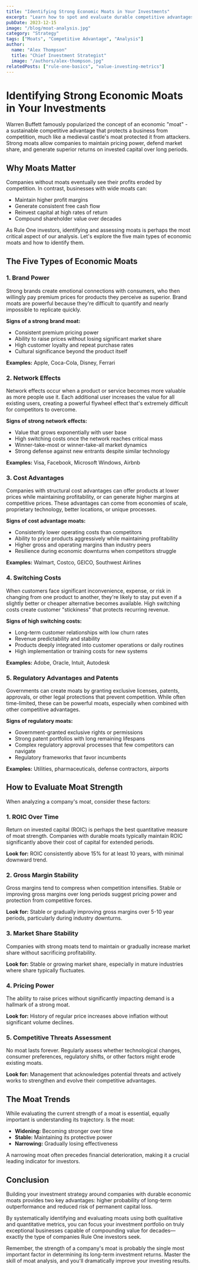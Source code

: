 ```yaml
---
title: "Identifying Strong Economic Moats in Your Investments"
excerpt: "Learn how to spot and evaluate durable competitive advantages that protect companies from competition and erosion of profits."
pubDate: 2023-12-15
image: "/blog/moat-analysis.jpg"
category: "Strategy"
tags: ["Moats", "Competitive Advantage", "Analysis"]
author:
  name: "Alex Thompson"
  title: "Chief Investment Strategist"
  image: "/authors/alex-thompson.jpg"
relatedPosts: ["rule-one-basics", "value-investing-metrics"]
---
```


# Identifying Strong Economic Moats in Your Investments

Warren Buffett famously popularized the concept of an economic "moat" - a sustainable competitive advantage that protects a business from competition, much like a medieval castle's moat protected it from attackers. Strong moats allow companies to maintain pricing power, defend market share, and generate superior returns on invested capital over long periods.

## Why Moats Matter

Companies without moats eventually see their profits eroded by competition. In contrast, businesses with wide moats can:

- Maintain higher profit margins
- Generate consistent free cash flow
- Reinvest capital at high rates of return
- Compound shareholder value over decades

As Rule One investors, identifying and assessing moats is perhaps the most critical aspect of our analysis. Let's explore the five main types of economic moats and how to identify them.

## The Five Types of Economic Moats

### 1. Brand Power

Strong brands create emotional connections with consumers, who then willingly pay premium prices for products they perceive as superior. Brand moats are powerful because they're difficult to quantify and nearly impossible to replicate quickly.

**Signs of a strong brand moat:**
- Consistent premium pricing power
- Ability to raise prices without losing significant market share
- High customer loyalty and repeat purchase rates
- Cultural significance beyond the product itself

**Examples:** Apple, Coca-Cola, Disney, Ferrari

### 2. Network Effects

Network effects occur when a product or service becomes more valuable as more people use it. Each additional user increases the value for all existing users, creating a powerful flywheel effect that's extremely difficult for competitors to overcome.

**Signs of strong network effects:**
- Value that grows exponentially with user base
- High switching costs once the network reaches critical mass
- Winner-take-most or winner-take-all market dynamics
- Strong defense against new entrants despite similar technology

**Examples:** Visa, Facebook, Microsoft Windows, Airbnb

### 3. Cost Advantages

Companies with structural cost advantages can offer products at lower prices while maintaining profitability, or can generate higher margins at competitive prices. These advantages can come from economies of scale, proprietary technology, better locations, or unique processes.

**Signs of cost advantage moats:**
- Consistently lower operating costs than competitors
- Ability to price products aggressively while maintaining profitability
- Higher gross and operating margins than industry peers
- Resilience during economic downturns when competitors struggle

**Examples:** Walmart, Costco, GEICO, Southwest Airlines

### 4. Switching Costs

When customers face significant inconvenience, expense, or risk in changing from one product to another, they're likely to stay put even if a slightly better or cheaper alternative becomes available. High switching costs create customer "stickiness" that protects recurring revenue.

**Signs of high switching costs:**
- Long-term customer relationships with low churn rates
- Revenue predictability and stability
- Products deeply integrated into customer operations or daily routines
- High implementation or training costs for new systems

**Examples:** Adobe, Oracle, Intuit, Autodesk

### 5. Regulatory Advantages and Patents

Governments can create moats by granting exclusive licenses, patents, approvals, or other legal protections that prevent competition. While often time-limited, these can be powerful moats, especially when combined with other competitive advantages.

**Signs of regulatory moats:**
- Government-granted exclusive rights or permissions
- Strong patent portfolios with long remaining lifespans
- Complex regulatory approval processes that few competitors can navigate
- Regulatory frameworks that favor incumbents

**Examples:** Utilities, pharmaceuticals, defense contractors, airports

## How to Evaluate Moat Strength

When analyzing a company's moat, consider these factors:

### 1. ROIC Over Time

Return on invested capital (ROIC) is perhaps the best quantitative measure of moat strength. Companies with durable moats typically maintain ROIC significantly above their cost of capital for extended periods.

**Look for:** ROIC consistently above 15% for at least 10 years, with minimal downward trend.

### 2. Gross Margin Stability

Gross margins tend to compress when competition intensifies. Stable or improving gross margins over long periods suggest pricing power and protection from competitive forces.

**Look for:** Stable or gradually improving gross margins over 5-10 year periods, particularly during industry downturns.

### 3. Market Share Stability

Companies with strong moats tend to maintain or gradually increase market share without sacrificing profitability.

**Look for:** Stable or growing market share, especially in mature industries where share typically fluctuates.

### 4. Pricing Power

The ability to raise prices without significantly impacting demand is a hallmark of a strong moat.

**Look for:** History of regular price increases above inflation without significant volume declines.

### 5. Competitive Threats Assessment

No moat lasts forever. Regularly assess whether technological changes, consumer preferences, regulatory shifts, or other factors might erode existing moats.

**Look for:** Management that acknowledges potential threats and actively works to strengthen and evolve their competitive advantages.

## The Moat Trends

While evaluating the current strength of a moat is essential, equally important is understanding its trajectory. Is the moat:

- **Widening:** Becoming stronger over time
- **Stable:** Maintaining its protective power
- **Narrowing:** Gradually losing effectiveness

A narrowing moat often precedes financial deterioration, making it a crucial leading indicator for investors.

## Conclusion

Building your investment strategy around companies with durable economic moats provides two key advantages: higher probability of long-term outperformance and reduced risk of permanent capital loss.

By systematically identifying and evaluating moats using both qualitative and quantitative metrics, you can focus your investment portfolio on truly exceptional businesses capable of compounding value for decades—exactly the type of companies Rule One investors seek.

Remember, the strength of a company's moat is probably the single most important factor in determining its long-term investment returns. Master the skill of moat analysis, and you'll dramatically improve your investing results.

